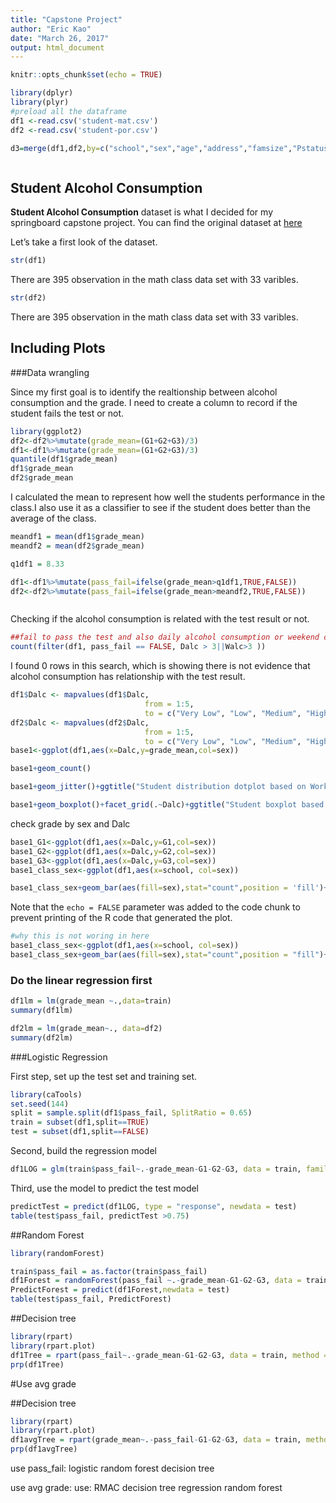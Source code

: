 ```yaml
---
title: "Capstone Project"
author: "Eric Kao"
date: "March 26, 2017"
output: html_document
---
```


```r
knitr::opts_chunk$set(echo = TRUE)

library(dplyr)
library(plyr)
#preload all the dataframe
df1 <-read.csv('student-mat.csv')
df2 <-read.csv('student-por.csv')

d3=merge(df1,df2,by=c("school","sex","age","address","famsize","Pstatus","Medu","Fedu","Mjob","Fjob","reason","nursery","internet"))



```

## Student Alcohol Consumption

**Student Alcohol Consumption** dataset is what I decided for my springboard capstone project. You can find the original dataset at [here](https://www.kaggle.com/uciml/student-alcohol-consumption)

Let's take a first look of the dataset.

```r
str(df1)
```
There are 395 observation in the math class data set with 33 varibles.
```r
str(df2)
```
There are 395 observation in the math class data set with 33 varibles.


## Including Plots

###Data wrangling

Since my first goal is to identify the realtionship between alcohol consumption and the grade. I need to create a column to record if the student fails the test or not.

```r
library(ggplot2)
df2<-df2%>%mutate(grade_mean=(G1+G2+G3)/3)
df1<-df1%>%mutate(grade_mean=(G1+G2+G3)/3)
quantile(df1$grade_mean)
df1$grade_mean
df2$grade_mean
```
I calculated the mean to represent how well the students performance in the class.I also use it as a classifier to see if the student does better than the average of the class.

```r
meandf1 = mean(df1$grade_mean)
meandf2 = mean(df2$grade_mean)

q1df1 = 8.33

df1<-df1%>%mutate(pass_fail=ifelse(grade_mean>q1df1,TRUE,FALSE))
df2<-df2%>%mutate(pass_fail=ifelse(grade_mean>meandf2,TRUE,FALSE))



```

Checking if the alcohol consumption is related with the test result or not. 
```r

##fail to pass the test and also daily alcohol consumption or weekend consumption is greater than 3 
count(filter(df1, pass_fail == FALSE, Dalc > 3||Walc>3 ))
```

I found 0 rows in this search, which is showing there is not evidence that alcohol consumption has relationship with the test result. 


```r
df1$Dalc <- mapvalues(df1$Dalc, 
                              from = 1:5, 
                              to = c("Very Low", "Low", "Medium", "High", "Very High"))
df2$Dalc <- mapvalues(df2$Dalc, 
                              from = 1:5, 
                              to = c("Very Low", "Low", "Medium", "High", "Very High"))
base1<-ggplot(df1,aes(x=Dalc,y=grade_mean,col=sex))
```


```r
base1+geom_count()
```

```r
base1+geom_jitter()+ggtitle("Student distribution dotplot based on Workday alcohol consumption")+labs(x="Workday Alcohol Consumption")
```

```r
base1+geom_boxplot()+facet_grid(.~Dalc)+ggtitle("Student boxplot based on Workday alcohol consumption")

```


check grade by sex and Dalc
```r
base1_G1<-ggplot(df1,aes(x=Dalc,y=G1,col=sex))
base1_G2<-ggplot(df1,aes(x=Dalc,y=G2,col=sex))
base1_G3<-ggplot(df1,aes(x=Dalc,y=G3,col=sex))
base1_class_sex<-ggplot(df1,aes(x=school, col=sex))

```

```r
base1_class_sex+geom_bar(aes(fill=sex),stat="count",position = 'fill')+ggtitle("Gender Proportion of each group")

```
Note that the `echo = FALSE` parameter was added to the code chunk to prevent printing of the R code that generated the plot.



```r

#why this is not woring in here
base1_class_sex<-ggplot(df1,aes(x=school, col=sex))
base1_class_sex+geom_bar(aes(fill=sex),stat="count",position = "fill")+facet_grid(.~Dalc)+ggtitle("Gender Proportion of each group")

```


### Do the linear regression first
```r
df1lm = lm(grade_mean ~.,data=train)
summary(df1lm)

df2lm = lm(grade_mean~., data=df2)
summary(df2lm)
```





###Logistic Regression

First step, set up the test set and training set.
```r
library(caTools)
set.seed(144)
split = sample.split(df1$pass_fail, SplitRatio = 0.65)
train = subset(df1,split==TRUE)
test = subset(df1,split==FALSE)
```

Second, build the regression model

```r
df1LOG = glm(train$pass_fail~.-grade_mean-G1-G2-G3, data = train, family = "binomial")
```

Third, use the model to predict the test model

```r
predictTest = predict(df1LOG, type = "response", newdata = test)
table(test$pass_fail, predictTest >0.75)

```

##Random Forest
```r
library(randomForest)

train$pass_fail = as.factor(train$pass_fail)
df1Forest = randomForest(pass_fail ~.-grade_mean-G1-G2-G3, data = train, nodesize= 25, ntree=200)
PredictForest = predict(df1Forest,newdata = test)
table(test$pass_fail, PredictForest)
```

##Decision tree
```r
library(rpart)
library(rpart.plot)
df1Tree = rpart(pass_fail~.-grade_mean-G1-G2-G3, data = train, method = "class", control = rpart.control(minbucket = 25))
prp(df1Tree)

```


#Use avg grade

##Decision tree
```r
library(rpart)
library(rpart.plot)
df1avgTree = rpart(grade_mean~.-pass_fail-G1-G2-G3, data = train, method = "class", control = rpart.control(minbucket = 25))
prp(df1avgTree)

```


use pass_fail:
logistic 
random forest 
decision tree

use avg grade:
use:
RMAC
decision tree 
regression random forest


